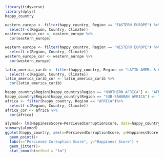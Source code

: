 
```r
library(tidyverse)
library(dplyr)
happy_country
```

```r
eastern_europe <- filter(happy_country, Region == "EASTERN EUROPE") %>%
  select(-c(Region, Country, Climate))
eastern_europe_cor <- eastern_europe %>%
  cor(eastern_europe)
```
```r
western_europe <- filter(happy_country, Region == "WESTERN EUROPE") %>%
  select(-c(Region, Country, Climate))
western_europe_cor <- western_europe %>%
  cor(western_europe)
```
```r
latin_america_carib <- filter(happy_country, Region == "LATIN AMER. & CARIB")%>%
  select(-c(Region, Country, Climate))
latin_america_carib_cor <- latin_america_carib %>%
  cor(latin_america_carib)
```

```r
happy_country$Region[happy_country$Region == "NORTHERN AFRICA"] <- "AFRICA"
happy_country$Region[happy_country$Region == "SUB-SAHARAN AFRICA"] <- "AFRICA"
africa <- filter(happy_country, Region == "AFRICA")%>%
  select(-c(Region, Country, Climate))
africa_cor <- africa %>%
  cor(africa)
```

```r

alymod<- lm(HappinessScore~PercievedCorruptionScore, data=happy_country)
summary(alymod)
ggplot(happy_country, aes(x=PercievedCorruptionScore, y=HappinessScore)) +
  geom_point()+
  labs(x="Percieved Corruption Score", y="Happiness Score") +
  geom_jitter()+
  stat_smooth(method = "lm")
```